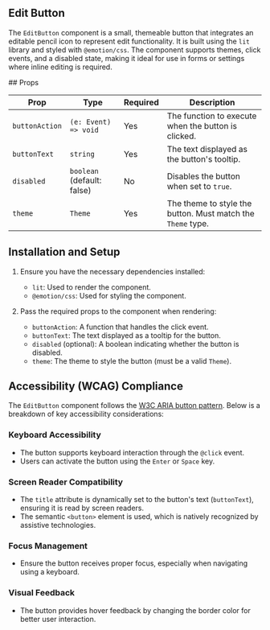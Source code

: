 

<Meta title="Components/Buttons/Edit Button" of={stories} />

## Edit Button

The `EditButton` component is a small, themeable button that integrates an editable pencil icon to
represent edit functionality. It is built using the `lit` library and styled with `@emotion/css`.
The component supports themes, click events, and a disabled state, making it ideal for use in forms
or settings where inline editing is required.

<Primary />
<Controls />
## Props

| **Prop**       | **Type**                   | **Required** | **Description**                                             |
| -------------- | -------------------------- | ------------ | ----------------------------------------------------------- |
| `buttonAction` | `(e: Event) => void`       | Yes          | The function to execute when the button is clicked.         |
| `buttonText`   | `string`                   | Yes          | The text displayed as the button's tooltip.                 |
| `disabled`     | `boolean` (default: false) | No           | Disables the button when set to `true`.                     |
| `theme`        | `Theme`                    | Yes          | The theme to style the button. Must match the `Theme` type. |

## Installation and Setup

1. Ensure you have the necessary dependencies installed:
   - `lit`: Used to render the component.
   - `@emotion/css`: Used for styling the component.

2. Pass the required props to the component when rendering:
   - `buttonAction`: A function that handles the click event.
   - `buttonText`: The text displayed as a tooltip for the button.
   - `disabled` (optional): A boolean indicating whether the button is disabled.
   - `theme`: The theme to style the button (must be a valid `Theme`).

## Accessibility (WCAG) Compliance

The `EditButton` component follows the
[W3C ARIA button pattern](https://www.w3.org/WAI/ARIA/apg/patterns/button/). Below is a breakdown of
key accessibility considerations:

### Keyboard Accessibility

- The button supports keyboard interaction through the `@click` event.
- Users can activate the button using the `Enter` or `Space` key.

### Screen Reader Compatibility

- The `title` attribute is dynamically set to the button's text (`buttonText`), ensuring it is read
  by screen readers.
- The semantic `<button>` element is used, which is natively recognized by assistive technologies.

### Focus Management

- Ensure the button receives proper focus, especially when navigating using a keyboard.

### Visual Feedback

- The button provides hover feedback by changing the border color for better user interaction.
